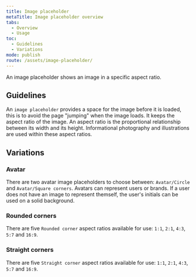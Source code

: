 ```yaml
---
title: Image placeholder
metaTitle: Image placeholder overview
tabs:
  - Overview
  - Usage
toc:
  - Guidelines
  - Variations
mode: publish
route: /assets/image-placeholder/
---
```


An image placeholder shows an image in a specific aspect ratio.

<!--One to two sentences as an introduction to the component-->

## Guidelines

<!--List how to use it, sizes, widths, grid interactions, color allowances -->

An `image placeholder` provides a space for the image before it is loaded, this is to avoid the page "jumping" when the image loads. It keeps the aspect ratio of the image. An aspect ratio is the proportional relationship between its width and its height. Informational photography and illustrations are used within these aspect ratios.

## Variations

<!--One ### heading per frame in Figma, explaining each component in that frame. One 'content' section per variation if needed -->

### Avatar

There are two avatar image placeholders to choose between: `Avatar/Circle` and `Avatar/Square corners`. Avatars can represent users or brands. If a user does not have an image to represent themself, the user's initials can be used on a solid background.

<FigmaImage
  url="https://www.figma.com/file/BQjYMxdSdgRkdhKTDDU7L4KU/Assets?node-id=151%3A270"
  alt="Figma design for avatar placeholder"
/>

### Rounded corners

There are five `Rounded corner` aspect ratios available for use: `1:1`, `2:1`, `4:3`, `5:7` and `16:9`.

<FigmaImage
  url="https://www.figma.com/file/BQjYMxdSdgRkdhKTDDU7L4KU/Assets?node-id=151%3A176"
  alt="Figma design sketches of rounded corners"
/>

### Straight corners

There are five `Straight corner` aspect ratios available for use: `1:1`, `2:1`, `4:3`, `5:7` and `16:9`.

<FigmaImage
  url="https://www.figma.com/file/BQjYMxdSdgRkdhKTDDU7L4KU/Assets?node-id=151%3A260"
  alt="Figma design sketches for straight corners"
/>
